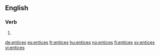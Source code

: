 ==English==

===Verb===
{{head|en}}

# {{en-third-person singular of|entice}}

[[de:entices]]
[[es:entices]]
[[fr:entices]]
[[hu:entices]]
[[no:entices]]
[[fi:entices]]
[[sv:entices]]
[[vi:entices]]